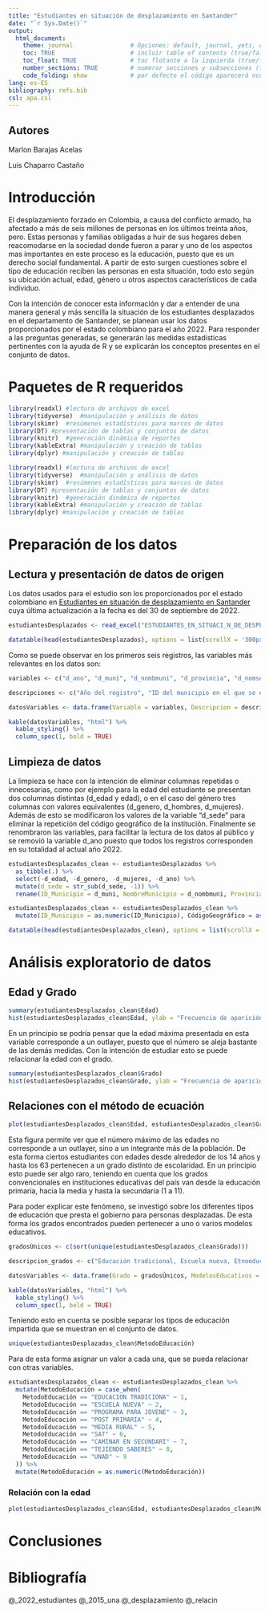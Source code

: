```yaml
---
title: "Estudiantes en situación de desplazamiento en Santander"
date: "`r Sys.Date()`"
output: 
  html_document:
    theme: journal                # Opciones: default, journal, yeti, cerulean, darkly
    toc: TRUE                     # incluir table of contents (true/false)
    toc_float: TRUE               # toc flotante a la izquierda (true/false)
    number_sections: TRUE         # numerar secciones y subsecciones (true/false)
    code_folding: show            # por defecto el código aparecerá oculto: show/hide
lang: es-ES
bibliography: refs.bib
csl: apa.csl
---
```


## Autores
Marlon Barajas Acelas

Luis Chaparro Castaño

# Introducción
El desplazamiento forzado en Colombia, a causa del conflicto armado, ha afectado a más de seis millones de personas en los últimos treinta años, pero. Estas personas y familias obligadas a huir de sus hogares deben reacomodarse en la sociedad donde fueron a parar y uno de los aspectos mas importantes en este proceso es la educación, puesto que es un derecho social fundamental. A partir de esto surgen cuestiones sobre el tipo de educación reciben las personas en esta situación, todo esto según su ubicación actual, edad, género u otros aspectos característicos de cada individuo.

Con la intención de conocer esta información y dar a entender de una manera general y más sencilla la situación de los estudiantes desplazados en el departamento de Santander, se planean usar los datos proporcionados por el estado colombiano para el año 2022. Para responder a las preguntas generadas, se generarán las medidas estadísticas pertinentes con la ayuda de R y se explicarán los conceptos presentes en el conjunto de datos.

# Paquetes de R requeridos
```r
library(readxl) #lectura de archivos de excel
library(tidyverse)  #manipulación y análisis de datos
library(skimr)  #resúmenes estadísticos para marcos de datos
library(DT) #presentación de tablas y conjuntos de datos
library(knitr)  #generación dinámica de reportes
library(kableExtra) #manipulación y creación de tablas
library(dplyr) #manipulación y creación de tablas
```
```r
library(readxl) #lectura de archivos de excel
library(tidyverse)  #manipulación y análisis de datos
library(skimr)  #resúmenes estadísticos para marcos de datos
library(DT) #presentación de tablas y conjuntos de datos
library(knitr)  #generación dinámica de reportes
library(kableExtra) #manipulación y creación de tablas
library(dplyr) #manipulación y creación de tablas
```

# Preparación de los datos

## Lectura y presentación de datos de origen
Los datos usados para el estudio son los proporcionados por el estado colombiano en [Estudiantes en situación de desplazamiento en Santander](https://www.datos.gov.co/Educaci-n/ESTUDIANTES-EN-SITUACI-N-DE-DESPLAZAMIENTO-EN-SANT/wemp-b8gd) cuya última actualización a la fecha es del 30 de septiembre de 2022.

```r
estudiantesDesplazados <- read_excel("ESTUDIANTES_EN_SITUACI_N_DE_DESPLAZAMIENTO_EN_SANTANDER.xlsx")
```
```r
datatable(head(estudiantesDesplazados), options = list(scrollX = '300px', paging = FALSE, searching=FALSE))
```

Como se puede observar en los primeros seis registros, las variables más relevantes en los datos son:

```r
variables <- c("d_ano", "d_muni", "d_nombmuni", "d_provincia", "d_nomsec" , "d_nomzon", "dane_ant", "d_nombinst", "d_sede", "d_nombsede", "d_nomjor", "d_grado", "d_edad", "d_genero", "d_hombres", "d_mujeres", "d_tipo", "metodo", "sector", "etnia", "discapa")

descripciones <- c("Año del registro", "ID del municipio en el que se encuentra", "Nombre del municipio en el que se encuentra", "Nombre de la provincia en la que está ubicado", "Tipo de sector en el que se encuentra", "Tipo de zona en la que se encuentra", "Código de ubicación geográfica de la institución", "Nombre de la institución en la cual está estudiando", "ID de la sede en la que se encuentra", "Nombre de la sede en la que está", "Jornada a la que asiste el estudiante", "Grado que cursa", "Edad del estudiante", "Género en formato de tipo caracter", "Género en formato binario con 1 para masculino y 0 para femenino", "Género en formato binario con 0 para masculino y 1 para femenino", "Razón o tipo de desplazamiento", "Método por el cuál se brinda la educación", "Sector al que pertenece", "Etnia a la que pertenece el estudiante", "Discapacidad presente en el estudiante")

datosVariables <- data.frame(Variable = variables, Descripcion = descripciones)

kable(datosVariables, "html") %>%
  kable_styling() %>%
  column_spec(1, bold = TRUE)
```

## Limpieza de datos
La limpieza se hace con la intención de eliminar columnas repetidas o innecesarias, como por ejemplo para la edad del estudiante se presentan dos columnas distintas (d_edad y edad), o en el caso del género tres columnas con valores equivalentes (d_genero, d_hombres, d_mujeres). Además de esto se modificaron los valores de la variable "d_sede" para eliminar la repetición del código geográfico de la institución. Finalmente se renombraron las variables, para facilitar la lectura de los datos al público y se removió la variable d_ano puesto que todos los registros corresponden en su totalidad al actual año 2022.

```r
estudiantesDesplazados_clean <- estudiantesDesplazados %>%
  as_tibble(.) %>%
  select(-d_edad, -d_genero, -d_mujeres, -d_ano) %>%
  mutate(d_sede = str_sub(d_sede, -1)) %>%
  rename(ID_Municipio = d_muni, NombreMunicipio = d_nombmuni, Provincia = d_provincia, NombreSector = d_nomsec, Zona = d_nomzon, CódigoGeográfico = dane_ant, NombreInstitucion = d_nombinst, Sede = d_sede, NombreSede = d_nombsede, Jornada = d_nomjor, Grado = d_grado, Género = d_hombres, TipoDeDesplazamiento = d_tipo, MetodoEducación = metodo, Sector = sector, Edad = edad, Etnia = etnia, Discapacidad = discapa)

estudiantesDesplazados_clean <- estudiantesDesplazados_clean %>%
  mutate(ID_Municipio = as.numeric(ID_Municipio), CódigoGeográfico = as.numeric(CódigoGeográfico), Grado = as.numeric(Grado), Género = as.numeric(Género), Sector = as.numeric(Sector), Edad = as.numeric(Edad))
```
```r
datatable(head(estudiantesDesplazados_clean), options = list(scrollX = '300px', paging = FALSE, searching=FALSE))
```

# Análisis exploratorio de datos

## Edad y Grado
```r
summary(estudiantesDesplazados_clean$Edad)
hist(estudiantesDesplazados_clean$Edad, ylab = "Frecuencia de aparición", main = "Frecuencia de las edades", xlab = "Edad de los estudiantes")
```

En un principio se podría pensar que la edad máxima presentada en esta variable corresponde a un outlayer, puesto que el número se aleja bastante de las demás medidas. Con la intención de estudiar esto se puede relacionar la edad con el grado.

```r
summary(estudiantesDesplazados_clean$Grado)
hist(estudiantesDesplazados_clean$Grado, ylab = "Frecuencia de aparición", main = "Frecuencia del grado", xlab = "Grado de los estudiantes")
```

## Relaciones con el método de ecuación

```r
plot(estudiantesDesplazados_clean$Edad, estudiantesDesplazados_clean$Grado, main = "Relación entre edades y grados", xlab = "Edad", ylab = "Grado", xlim = c(3,63), ylim = c(-2,26))
```

Esta figura permite ver que el número máximo de las edades no corresponde a un outlayer, sino a un integrante más de la población. De esta forma ciertos estudiantes con edades desde alrededor de los 14 años y hasta los 63 pertenecen a un grado distinto de escolaridad. En un principio esto puede ser algo raro, teniendo en cuenta que los grados convencionales en instituciones educativas del país van desde la educación primaria, hacia la media y hasta la secundaria (1 a 11).

Para poder explicar este fenómeno, se investigó sobre los diferentes tipos de educación que presta el gobierno para personas desplazadas. De esta forma los grados encontrados pueden pertenecer a uno o varios modelos educativos.

```r
gradosÚnicos <- c(sort(unique(estudiantesDesplazados_clean$Grado)))

descripcion_grados <- c("Educación tradicional, Escuela nueva, Etnoeducación, Preescolar escolarizado, Preescolar no escolarizado/semiescolarizado", "Educación tradicional, Escuela nueva, Etnoeducación, Preescolar escolarizado, Preescolar no escolarizado/semiescolarizado", "Educación tradicional, Escuela nueva, Etnoeducación, Preescolar escolarizado, Preescolar no escolarizado/semiescolarizado", "Educación tradicional, Escuela nueva, Etnoeducación, Circulos de aprendizaje", "Educación tradicional, Escuela nueva, Etnoeducación, Circulos de aprendizaje", "Educación tradicional, Escuela nueva, Etnoeducación, Circulos de aprendizaje", "Educación tradicional, Escuela nueva, Etnoeducación, Circulos de aprendizaje", "Educación tradicional, Escuela nueva, Etnoeducación, Circulos de aprendizaje", "Educación tradicional, PostPrimaria, Telesecundaria, Sistema de aprendizaje tutorial - SAT, Etnoeducación", "Educación tradicional, PostPrimaria, Telesecundaria, Sistema de aprendizaje tutorial - SAT, Etnoeducación", "Educación tradicional, PostPrimaria, Telesecundaria, Sistema de aprendizaje tutorial - SAT, Etnoeducación", "Educación tradicional, PostPrimaria, Telesecundaria, Sistema de aprendizaje tutorial - SAT, Etnoeducación", "Educación tradicional, PostPrimaria, Telesecundaria, Sistema de aprendizaje tutorial - SAT, Etnoeducación, Media rural", "Educación tradicional, PostPrimaria, Telesecundaria, Sistema de aprendizaje tutorial - SAT, Etnoeducación, Media rural", "Educación tradicional", "Educación tradicional", "Servicio de educación rural - SER, Programa de educación continuada - CAFAM, Programa para jóvenes en extraedad y adultos, SAT presencial, Transformemos, Modalidad virtual asistida - UCN, A crecer", "Servicio de educación rural - SER, Programa de educación continuada - CAFAM, Programa para jóvenes en extraedad y adultos, SAT presencial, Transformemos, Modalidad virtual asistida - UCN, A crecer", "Servicio de educación rural - SER, Programa de educación continuada - CAFAM, Programa para jóvenes en extraedad y adultos, SAT presencial, Transformemos, Grupos juveniles creativos, Modalidad virtual asistida - UCN, Bachillerato pacicultor", "Servicio de educación rural - SER, Programa de educación continuada - CAFAM, Programa para jóvenes en extraedad y adultos, SAT presencial, Transformemos, Grupos juveniles creativos, Modalidad virtual asistida - UCN, Bachillerato pacicultor", "Servicio de educación rural - SER, Programa de educación continuada - CAFAM, Programa para jóvenes en extraedad y adultos, SAT presencial, Transformemos, Grupos juveniles creativos, Modalidad virtual asistida - UCN, Bachillerato pacicultor", "Servicio de educación rural - SER, Programa de educación continuada - CAFAM, Programa para jóvenes en extraedad y adultos, SAT presencial, Transformemos, Grupos juveniles creativos, Modalidad virtual asistida - UCN, Bachillerato pacicultor")

datosVariables <- data.frame(Grado = gradosÚnicos, ModelosEducativos = descripcion_grados)

kable(datosVariables, "html") %>%
  kable_styling() %>%
  column_spec(1, bold = TRUE)
```

Teniendo esto en cuenta se posible separar los tipos de educación impartida que se muestran en el conjunto de datos.

```r
unique(estudiantesDesplazados_clean$MetodoEducación)
```

Para de esta forma asignar un valor a cada una, que se pueda relacionar con otras variables.

```r
estudiantesDesplazados_clean <- estudiantesDesplazados_clean %>%
  mutate(MetodoEducación = case_when(
    MetodoEducación == "EDUCACION TRADICIONA" ~ 1,
    MetodoEducación == "ESCUELA NUEVA" ~ 2,
    MetodoEducación == "PROGRAMA PARA JOVENE" ~ 3,
    MetodoEducación == "POST PRIMARIA" ~ 4,
    MetodoEducación == "MEDIA RURAL" ~ 5,
    MetodoEducación == "SAT" ~ 6,
    MetodoEducación == "CAMINAR EN SECUNDARI" ~ 7,
    MetodoEducación == "TEJIENDO SABERES" ~ 8,
    MetodoEducación == "UNAD" ~ 9
  )) %>%
  mutate(MetodoEducación = as.numeric(MetodoEducación))
```

### Relación con la edad

```r
plot(estudiantesDesplazados_clean$Edad, estudiantesDesplazados_clean$MetodoEducación, main = "Relación entre edad y método de educación que se recibe", xlab = "Edad", ylab = "Método de Educación", xlim = c(3,63), ylim = c(1,9))
```

# Conclusiones



# Bibliografía
@_2022_estudiantes
@_2015_una
@_desplazamiento
@_relacin
